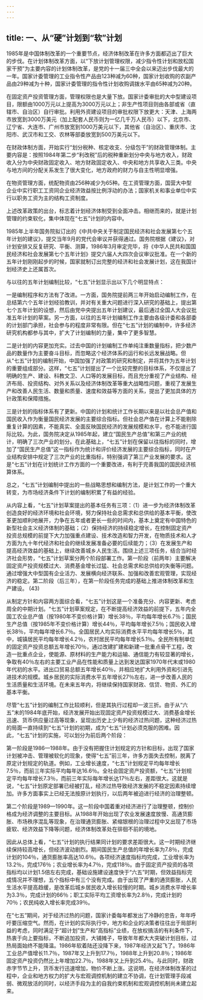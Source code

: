 ```yaml
---
---
---
```

title: 一、从“硬”计划到“软”计划
---




1985年是中国体制改革的一个重要节点，经济体制改革在许多方面都迈出了巨大的步伐。在计划体制改革方面，以“下放计划管理权限，减少指令性计划和放松国家干预”为主要内容的计划体制改革，是党的十一届三中全会以来迈出步伐最大的一年。国家计委管理的工业指令性产品由123种减为60种，国家计划收购的农副产品由29种减为十种，国家计委管理的指令性计划收购调拨水平由65种减为20种。

在固定资产投资管理方面，管理权限也是大量下放。国家计委审批的大中型建设项目，限额由1000万元以上提高为3000万元以上；非生产性项目则由各部或省（直辖市、自治区）自行审批。利用外资建设项目的审批权限下放更大：天津、上海两市放宽到3000万美元（加上配套人民币则为一亿几千万人民币）以下，北京市、辽宁省、大连市、广州市放宽到1000万美元以下，其他省（自治区）、重庆市、沈阳市、武汉市和工交、农林等部委放宽到500万美元以下。

在财政体制方面，开始实行“划分税种、核定收支、分级包干”的财政管理体制。主要内容是：按照1984年第二步“利改税”后的税种重新划分中央与地方收入，财政收入分为中央财政固定收入、地方财政固定收入、中央和地方共享收入三类。中央与地方间的分配关系发生了很大变化，地方政府的财力与自主性明显增强。

在物资管理方面，统配物资由256种减少为65种。在工资管理方面，国营大中型企业中实行职工工资同企业经济效益按比例浮动的办法；国家机关和事业单位中实行以职务工资为主的结构工资制度。

上述改革政策的出台，标志着计划经济体制受到全面冲击。相继而来的，就是计划管理的约束软化，集中体现在“七五”计划的内容中。

1985年上半年国务院拟订出的《中共中央关于制定国民经济和社会发展第七个五年计划的建议》，提交当年9月的党代会审议并获得通过。国务院根据《建议》，对计划安排又反复研究、平衡、测算，1986年3月审定完毕，将《中华人民共和国国民经济和社会发展第七个五年计划》提交六届人大四次会议审议批准。在一个新的五年计划刚刚起步的时候，国家就制订出完整的经济和社会发展计划，这在我国计划经济史上还属首次。

与以往的五年计划编制比较，“七五”计划显示出以下几个明显特点：

一是编制程序和方法有了改进。一方面，国务院提前两三年开始启动编制工作，在总结第六个五年计划经验教训，并对有关重大问题进行深入研究的基础上，提出第七个五年计划的设想，然后由党中央提出五年计划建议，最后通过全国人大会议批准五年计划的草案。另一方面，以往的五年计划编制工作主要由各级计委和各部委的计划部门承担，社会参与的程度非常有限。但在“七五”计划的编制中，许多经济研究机构都参与其中，扩大了计划编制的力量，集中了更多智慧。

二是计划的内容更加充实。过去中国的计划编制工作单纯注重数量指标，把少数产品的数量作为主要奋斗目标，而忽略这个经济体系的运行和长远发展战略。但从“七五”计划的编制开始，中国加强了对政策的研究和制定，并将其作为五年计划的重要组成部分。这样，“七五”计划提出了一个比较完整的目标体系，不仅提出了明确的生产、建设、科教文卫、人口等的发展目标，而且充分重视了产业结构、经济布局、投资结构、对外关系以及经济体制改革等重大战略性问题，重视了发展生产和改善人民生活、数量和质量、速度和效益等方面的关系，提出了更加具体的方针政策和保障措施。

三是计划的指标体系有了更新。中国的计划和统计工作长期以来是以社会总产值和国民收入作为衡量国民经济发展的主要综合指标。但社会总产值在计算上不能剔除重复计算的因素，不能真实、全面反映国民经济的发展规模和水平，也不能进行国际比较。为此，国务院决定从1985年起，建立“国民生产总值”和第三产业的统计，明确了三次产业的划分。在此基础上，“七五”计划在保留以往指标的同时，增加了“国民生产总值”这一指标作为统计和评价经济发展的主要综合指标，同时在产业结构安排中规定了三次产业的比重指标，特别强调了第三产业发展的要求。这是“七五”计划在计划统计工作方面的一个重要改进，有利于完善我国的国民经济核算体系。

总之，“七五”计划编制中提出的一些战略思想和编制方法，是计划工作的一个重大转变，为市场经济条件下计划的编制积累了有益的经验。

从内容上看，“七五”计划草案提出的基本任务有三项：（1）进一步为经济体制改革创造良好的经济环境和社会环境，努力保持社会总需求和总供给的基本平衡，使改革更加顺利地展开，力争在五年或者更长一些的时间内，基本上奠定有中国特色的新型社会主义经济体制的基础；（2）保持经济的持续稳定增长，在控制固定资产投资总规模的前提下大力加强重点建设、技术改造和智力开发，在物质技术和人才方面为九十年代经济和社会的继续发展准备必要的后续能力；（3）在发展生产和提高经济效益的基础上，继续改善城乡人民生活。围绕上述三项任务，结合当时经济社会形势，“七五”计划草案分两个阶段部署工作。第一阶段（前两年）主要解决固定资产投资规模过大、消费基金增长过猛、社会总需求和总供给的失衡等问题。通过增强大中型国有企业活力、发展横向经济联系、加强和改善宏观管理，实现经济的稳定。第二阶段（后三年），在第一阶段任务完成的基础上推进体制改革和生产建设。 (43)

从制定方针和内容两方面综合看，“七五”计划这是一个准备充分、内容更新、考虑周全的中期计划。“七五”计划草案规定，在不断提高经济效益的前提下，五年内全国工农业总产值（按1980年不变价格计算）增长38％，平均每年增长6.7％；国民生产总值（按1985年不变价格计算）增长44％，平均每年增长7.5％；国民收入增长38％，平均每年增长6.7％。全国居民人均实际消费水平平均每年增长5％，其中，城镇居民平均每年增长4.2％，农村居民平均每年增长5.1％。全民所有制单位的固定资产投资总额五年增长70％，通过改建扩建和新建一批重点骨干工程，改造一批重点企业，使能源、原材料的生产能力和运输、通信能力有较显著的增长，争取有40％左右的主要工业产品在性能和质量上达到发达国家1970年代末或1980年代初的水平。进出口贸易总额五年增长40％，并相应地扩大利用外资和引进先进技术的规模。城乡居民的实际消费水平五年增长27％左右，进一步改善人民的生活质量和生活环境。在未来五年内，将继续保持国家财政、信贷、物资、外汇的基本平衡。

尽管“七五”计划的编制工作比较顺利，但是其执行过程却一波三折。由于从“六五”末的1984年底开始，经济发展开始出现固定资产投资规模过大、消费基金增长迅速、货币供应量过高等现象，呈现出历史上少有的经济过热问题，这种经济过热的局面一直持续到“七五”计划的初期，成为“七五”计划必须克服的困难。因此，“七五”计划的实施，可以划分为前后两个阶段：

第一阶段是1986—1988年。由于没有把握住计划规定的方针和目标，出现了国家计划被冲击、管理被软化的现象，使得“七五”前三年，许多方面失去控制，脱离了原定计划规定的轨道。例如，工业增长速度，“七五”计划规定平均每年增长7.5％，而前三年实际平均每年达16.6％。全社会固定资产投资额，“七五”计划规定平均每年增长7.3％，而前三年实际每年增长达17％左右，差距很大。这就是说，“七五”计划原定部署已经被打乱，经济过热导致经济发展的不稳定因素持续增加。许多方面事实上已经无法按原计划执行，以后两年被迫进行经济的治理整顿。

第二个阶段是1989—1990年。这一阶段中国着重对经济进行了治理整顿，控制价格成为经济调整的主要目标。从1988年开始出现了农业发展速度放慢、高通货膨胀、市场秩序混乱等现象，在治理通货膨胀、紧缩银根的治理过程中又出现了市场疲软、经济效益下降等问题，经济体制改革处在徘徊不前的境地。

因此从总体上看，“七五”计划的执行结果同计划的要求差距很大。这一时期经济继续保持较高增长，但经济波动剧烈。期间国民生产总值的年增长率为7.8％，完成计划的104％，通货膨胀率高达10.6％。各项经济速度指标均完成，工业增长率为13.2％，完成176％；农业增长率为4.7％，完成118％。由于固定资产投资的各项指标均以计划1.5倍左右完成，基础设施建设速度快于“六五”时期，但效益指标完成情况并不理想，五个指标中有三个没有完成。由于出现了严重的通货膨胀，人民生活水平提高趋缓，是改革后城乡居民收入增长较慢的时期。城乡消费水平增长率为3.3％，完成计划的66％；职工实际平均工资增长率为2.8％，完成计划的70％；农民纯收入增长率完成39％。

在“七五”期间，对于经济过热的问题，国家计委每年都发出了冷静的忠告，年年呼吁要压缩空气。然而，在计划的实际执行中，地方和企业的决策者往往出于局部利益的考虑，同时满足于“超计划”生产和“高指标”业绩，在放权搞活的有利条件下，热衷于向上要指标，不断追加投资，大铺摊子，导致年年都大大突破计划目标，过热局面始终不能降温。1986年软着陆还没降下来，1987年经济又起飞了。1986年工业总产值增长11.7％，1987年又上升到17.7％，1988年上升到20.8％；1986年固定资产投资仍然比上年增加22.7％，1988年又上升到25.4％。与此同时，财政赤字节节上升，货币发行迅速增加，物价不断上涨。这说明，在经济体制改革的过程中，企业和地方权力的扩大与宏观调控机制的建立不协调，在计划管理手段减弱、微观放活的同时，以经济手段为主的自我约束机制和宏观调控机制尚未建立起来。